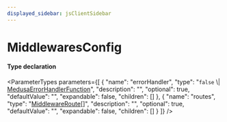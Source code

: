 ```yaml
---
displayed_sidebar: jsClientSidebar
---
```



# MiddlewaresConfig

#### Type declaration

<ParameterTypes parameters={[
  {
    "name": "errorHandler",
    "type": "`false` \\| [MedusaErrorHandlerFunction](internal.MedusaErrorHandlerFunction.mdx)",
    "description": "",
    "optional": true,
    "defaultValue": "",
    "expandable": false,
    "children": []
  },
  {
    "name": "routes",
    "type": "[MiddlewareRoute](internal.internal.MiddlewareRoute.mdx)[]",
    "description": "",
    "optional": true,
    "defaultValue": "",
    "expandable": false,
    "children": []
  }
]} />
